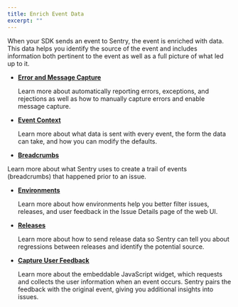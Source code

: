 ```yaml
---
title: Enrich Event Data
excerpt: ""
---
```

When your SDK sends an event to Sentry, the event is enriched with data. This data helps you identify the source of the event and includes information both pertinent to the event as well as a full picture of what led up to it.

- **[Error and Message Capture](/sdks/javascript/errors/capture)** 
    
    Learn more about automatically reporting errors, exceptions, and rejections as well as how to manually capture errors and enable message capture.

- **[Event Context](/sdks/javascript/errors/context)** 

    Learn more about what data is sent with every event, the form the data can take, and how you can modify the defaults. 
    
- **[Breadcrumbs](/sdks/javascript/errors/breadcrumbs)** 

Learn more about what Sentry uses to create a trail of events (breadcrumbs) that happened prior to an issue. 
    
- **[Environments](/enriching-error-data/environments/?platform=javascript)**

    Learn more about how environments help you better filter issues, releases, and user feedback in the Issue Details page of the web UI.
    
- **[Releases](/workflow/releases/?platform=javascript)**

    Learn more about how to send release data so Sentry can tell you about regressions between releases and identify the potential source.
    
- **[Capture User Feedback](/sdks/javascript/errors/feedback)**

    Learn more about the embeddable JavaScript widget, which requests and collects the user information when an event occurs. Sentry pairs the feedback with the original event, giving you additional insights into issues.